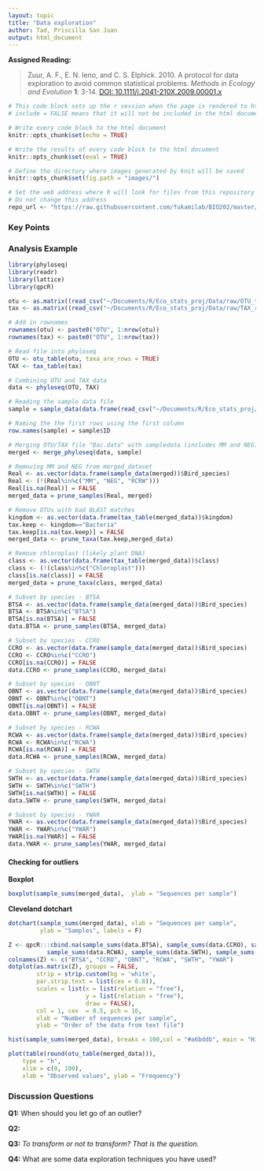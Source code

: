 ```yaml
---
layout: topic
title: "Data exploration"
author: Tad, Priscilla San Juan
output: html_document
---
```


**Assigned Reading:**

> Zuur, A. F., E. N. Ieno, and C. S. Elphick. 2010. A protocol for data exploration to avoid common statistical problems. *Methods in Ecology and Evolution* **1**: 3-14.  [DOI: 10.1111/j.2041-210X.2009.00001.x](https://dx.doi.org/10.1111/j.2041-210X.2009.00001.x)


```r
# This code block sets up the r session when the page is rendered to html
# include = FALSE means that it will not be included in the html document

# Write every code block to the html document 
knitr::opts_chunk$set(echo = TRUE)

# Write the results of every code block to the html document 
knitr::opts_chunk$set(eval = TRUE)

# Define the directory where images generated by knit will be saved
knitr::opts_chunk$set(fig.path = "images/")

# Set the web address where R will look for files from this repository
# Do not change this address
repo_url <- "https://raw.githubusercontent.com/fukamilab/BIO202/master/"
```

### Key Points


### Analysis Example
```r
library(phyloseq)
library(readr)
library(lattice)
library(qpcR)

otu <- as.matrix((read_csv("~/Documents/R/Eco_stats_proj/Data/raw/OTU_tab_renamed.csv", col_names = TRUE)[,-1]))
tax <- as.matrix((read_csv("~/Documents/R/Eco_stats_proj/Data/raw/TAX_reorder_otu_name.csv", col_names = TRUE)[,-1]))

# Add in rownames
rownames(otu) <- paste0("OTU", 1:nrow(otu))
rownames(tax) <- paste0("OTU", 1:nrow(tax))

# Read file into phyloseq
OTU <- otu_table(otu, taxa_are_rows = TRUE)
TAX <- tax_table(tax)

# Combining OTU and TAX data
data <- phyloseq(OTU, TAX)

# Reading the sample data file
sample = sample_data(data.frame(read_csv("~/Documents/R/Eco_stats_proj/Data/raw/samplesinfo.csv")))

# Naming the the first rows using the first column
row.names(sample) = sample$ID

# Merging OTU/TAX file "Bac.data" with sampledata (includes MM and NEG)
merged <- merge_phyloseq(data, sample)

# Removing MM and NEG from merged_dataset
Real <- as.vector(data.frame(sample_data(merged))$Bird_species)
Real <- (!(Real%in%c("MM", "NEG", "RCRW")))
Real[is.na(Real)] = FALSE
merged_data = prune_samples(Real, merged)

# Remove OTUs with bad BLAST matches
kingdom <- as.vector(data.frame(tax_table(merged_data))$kingdom)
tax.keep <- kingdom=="Bacteria"
tax.keep[is.na(tax.keep)] = FALSE
merged_data <- prune_taxa(tax.keep,merged_data)

# Remove chloroplast (likely plant DNA)
class <- as.vector(data.frame(tax_table(merged_data))$class)
class <- (!(class%in%c("Chloroplast")))
class[is.na(class)] = FALSE
merged_data = prune_taxa(class, merged_data)

# Subset by species - BTSA
BTSA <- as.vector(data.frame(sample_data(merged_data))$Bird_species)
BTSA <- BTSA%in%c("BTSA")
BTSA[is.na(BTSA)] = FALSE
data.BTSA <- prune_samples(BTSA, merged_data)

# Subset by species - CCRO
CCRO <- as.vector(data.frame(sample_data(merged_data))$Bird_species)
CCRO <- CCRO%in%c("CCRO")
CCRO[is.na(CCRO)] = FALSE
data.CCRO <- prune_samples(CCRO, merged_data)

# Subset by species - OBNT
OBNT <- as.vector(data.frame(sample_data(merged_data))$Bird_species)
OBNT <- OBNT%in%c("OBNT")
OBNT[is.na(OBNT)] = FALSE
data.OBNT <- prune_samples(OBNT, merged_data)

# Subset by species - RCWA
RCWA <- as.vector(data.frame(sample_data(merged_data))$Bird_species)
RCWA <- RCWA%in%c("RCWA")
RCWA[is.na(RCWA)] = FALSE
data.RCWA <- prune_samples(RCWA, merged_data)

# Subset by species - SWTH
SWTH <- as.vector(data.frame(sample_data(merged_data))$Bird_species)
SWTH <- SWTH%in%c("SWTH")
SWTH[is.na(SWTH)] = FALSE
data.SWTH <- prune_samples(SWTH, merged_data)

# Subset by species - YWAR
YWAR <- as.vector(data.frame(sample_data(merged_data))$Bird_species)
YWAR <- YWAR%in%c("YWAR")
YWAR[is.na(YWAR)] = FALSE
data.YWAR <- prune_samples(YWAR, merged_data)

```

#### Checking for outliers

**Boxplot**
```r
boxplot(sample_sums(merged_data),  ylab = "Sequences per sample")
```

**Cleveland dotchart**
```r
dotchart(sample_sums(merged_data), xlab = "Sequences per sample",
         ylab = "Samples", labels = F)
```

```r
Z <- qpcR:::cbind.na(sample_sums(data.BTSA), sample_sums(data.CCRO), sample_sums(data.OBNT),
           sample_sums(data.RCWA), sample_sums(data.SWTH), sample_sums(data.YWAR))
colnames(Z) <- c("BTSA", "CCRO", "OBNT", "RCWA", "SWTH", "YWAR")
dotplot(as.matrix(Z), groups = FALSE,
        strip = strip.custom(bg = 'white',
        par.strip.text = list(cex = 0.8)),
        scales = list(x = list(relation = "free"),
                      y = list(relation = "free"),
                      draw = FALSE),
        col = 1, cex  = 0.5, pch = 16,
        xlab = "Number of sequences per sample",
        ylab = "Order of the data from text file")
```

```r
hist(sample_sums(merged_data), breaks = 100,col = "#a6bddb", main = "Histogram of sample sequencing depth")
```



```r
plot(table(round(otu_table(merged_data))),
    type = "h",
    xlim = c(0, 100),
    xlab = "Observed values", ylab = "Frequency")
```




### Discussion Questions

**Q1:** When should you let go of an outlier?

**Q2:** 

**Q3:** _To transform or not to transform? That is the question._

**Q4:** What are some data exploration techniques you have used?



